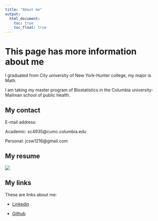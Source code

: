 ```yaml
---
title: "About me"
output: 
  html_document:
    toc: true
    toc_float: true
---
```


# This page has more information about me

I graduated from City university of New York-Hunter college, my major is Math.

I am taking my master program of Biostatistics in the Columbia university-Mailman school of public health.


## My contact

E-mail address:

Academic: sc4935@cumc.columbia.edu

Personal: jcsw1216@gmail.com


## My resume

![](images/resume.jpg)

## My links

These are links about me:

* [Linkedin](https://www.linkedin.com/in/shiwei-chen-gic942)

* [Github](https://github.com/gic94)



